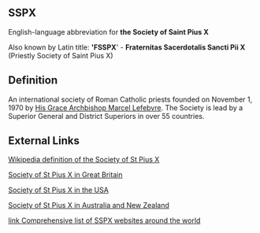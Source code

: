== SSPX ==

English-language abbreviation for '''the Society of Saint Pius X'''

Also known by Latin title:  ''''FSSPX'''' - '''Fraternitas Sacerdotalis Sancti Pii X''' (Priestly Society of Saint Pius X)

== Definition ==

An international society of Roman Catholic priests founded on November 1, 1970 by [http://www.sspx.co.uk/people.php?personid=18 His Grace Archbishop Marcel Lefebvre]. The Society is lead by a Superior General and District Superiors in over 55 countries.

== External Links ==

[http://en.wikipedia.org/wiki/SSPX Wikipedia definition of the Society of St Pius X]

[http://www.sspx.co.uk Society of St Pius X in Great Britain]

[http://www.sspx.org Society of St Pius X in the USA]

[http://www.sspx.com Society of St Pius X in Australia and New Zealand]

[http://www.sspx.co.uk/international.php link Comprehensive list of SSPX websites around the world]